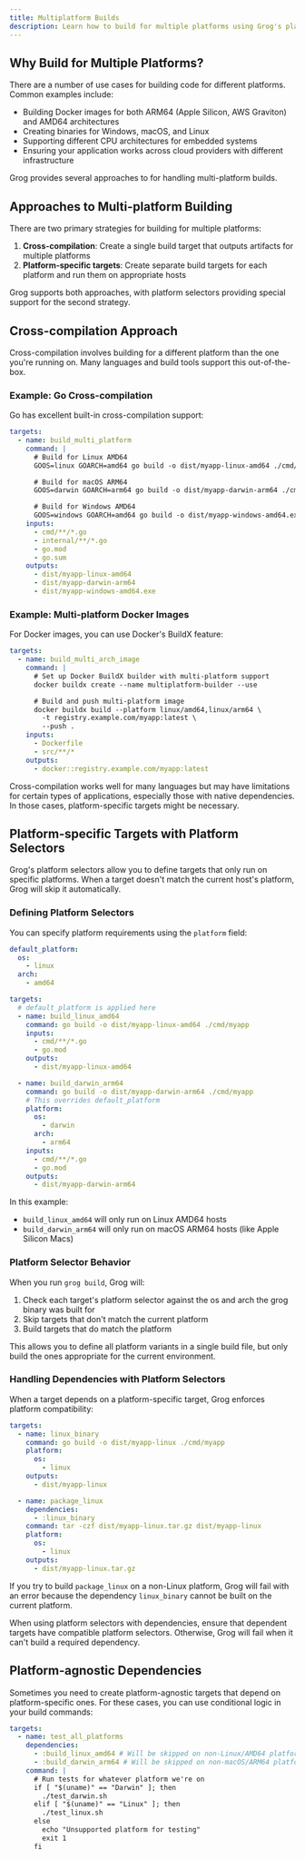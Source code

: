 ```yaml
---
title: Multiplatform Builds
description: Learn how to build for multiple platforms using Grog's platform selectors and cross-compilation strategies.
---
```



## Why Build for Multiple Platforms?

There are a number of use cases for building code for different platforms. Common examples include:

- Building Docker images for both ARM64 (Apple Silicon, AWS Graviton) and AMD64 architectures
- Creating binaries for Windows, macOS, and Linux
- Supporting different CPU architectures for embedded systems
- Ensuring your application works across cloud providers with different infrastructure

Grog provides several approaches to for handling multi-platform builds.

## Approaches to Multi-platform Building

There are two primary strategies for building for multiple platforms:

1. **Cross-compilation**: Create a single build target that outputs artifacts for multiple platforms
2. **Platform-specific targets**: Create separate build targets for each platform and run them on appropriate hosts

Grog supports both approaches, with platform selectors providing special support for the second strategy.

## Cross-compilation Approach

Cross-compilation involves building for a different platform than the one you're running on.
Many languages and build tools support this out-of-the-box.

### Example: Go Cross-compilation

Go has excellent built-in cross-compilation support:

```yaml
targets:
  - name: build_multi_platform
    command: |
      # Build for Linux AMD64
      GOOS=linux GOARCH=amd64 go build -o dist/myapp-linux-amd64 ./cmd/myapp

      # Build for macOS ARM64
      GOOS=darwin GOARCH=arm64 go build -o dist/myapp-darwin-arm64 ./cmd/myapp

      # Build for Windows AMD64
      GOOS=windows GOARCH=amd64 go build -o dist/myapp-windows-amd64.exe ./cmd/myapp
    inputs:
      - cmd/**/*.go
      - internal/**/*.go
      - go.mod
      - go.sum
    outputs:
      - dist/myapp-linux-amd64
      - dist/myapp-darwin-arm64
      - dist/myapp-windows-amd64.exe
```

### Example: Multi-platform Docker Images

For Docker images, you can use Docker's BuildX feature:

```yaml
targets:
  - name: build_multi_arch_image
    command: |
      # Set up Docker BuildX builder with multi-platform support
      docker buildx create --name multiplatform-builder --use

      # Build and push multi-platform image
      docker buildx build --platform linux/amd64,linux/arm64 \
        -t registry.example.com/myapp:latest \
        --push .
    inputs:
      - Dockerfile
      - src/**/*
    outputs:
      - docker::registry.example.com/myapp:latest
```

<Aside type="note">
  Cross-compilation works well for many languages but may have limitations for
  certain types of applications, especially those with native dependencies. In
  those cases, platform-specific targets might be necessary.
</Aside>

## Platform-specific Targets with Platform Selectors

Grog's platform selectors allow you to define targets that only run on specific platforms.
When a target doesn't match the current host's platform, Grog will skip it automatically.

### Defining Platform Selectors

You can specify platform requirements using the `platform` field:

```yaml
default_platform:
  os:
    - linux
  arch:
    - amd64

targets:
  # default_platform is applied here
  - name: build_linux_amd64
    command: go build -o dist/myapp-linux-amd64 ./cmd/myapp
    inputs:
      - cmd/**/*.go
      - go.mod
    outputs:
      - dist/myapp-linux-amd64

  - name: build_darwin_arm64
    command: go build -o dist/myapp-darwin-arm64 ./cmd/myapp
    # This overrides default_platform
    platform:
      os:
        - darwin
      arch:
        - arm64
    inputs:
      - cmd/**/*.go
      - go.mod
    outputs:
      - dist/myapp-darwin-arm64
```

In this example:

- `build_linux_amd64` will only run on Linux AMD64 hosts
- `build_darwin_arm64` will only run on macOS ARM64 hosts (like Apple Silicon Macs)

### Platform Selector Behavior

When you run `grog build`, Grog will:

1. Check each target's platform selector against the os and arch the grog binary was built for
2. Skip targets that don't match the current platform
3. Build targets that do match the platform

This allows you to define all platform variants in a single build file, but only build the ones appropriate for the current environment.

### Handling Dependencies with Platform Selectors

When a target depends on a platform-specific target, Grog enforces platform compatibility:

```yaml
targets:
  - name: linux_binary
    command: go build -o dist/myapp-linux ./cmd/myapp
    platform:
      os:
        - linux
    outputs:
      - dist/myapp-linux

  - name: package_linux
    dependencies:
      - :linux_binary
    command: tar -czf dist/myapp-linux.tar.gz dist/myapp-linux
    platform:
      os:
        - linux
    outputs:
      - dist/myapp-linux.tar.gz
```

If you try to build `package_linux` on a non-Linux platform, Grog will fail with an error because the dependency `linux_binary` cannot be built on the current platform.

<Aside type="caution">
  When using platform selectors with dependencies, ensure that dependent targets
  have compatible platform selectors. Otherwise, Grog will fail when it can't
  build a required dependency.
</Aside>

## Platform-agnostic Dependencies

Sometimes you need to create platform-agnostic targets that depend on platform-specific ones.
For these cases, you can use conditional logic in your build commands:

```yaml
targets:
  - name: test_all_platforms
    dependencies:
      - :build_linux_amd64 # Will be skipped on non-Linux/AMD64 platforms
      - :build_darwin_arm64 # Will be skipped on non-macOS/ARM64 platforms
    command: |
      # Run tests for whatever platform we're on
      if [ "$(uname)" == "Darwin" ]; then
        ./test_darwin.sh
      elif [ "$(uname)" == "Linux" ]; then
        ./test_linux.sh
      else
        echo "Unsupported platform for testing"
        exit 1
      fi
```

